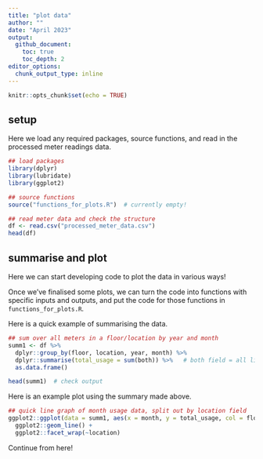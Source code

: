 ```yaml
---
title: "plot data"
author: ""
date: "April 2023"
output: 
  github_document:
    toc: true
    toc_depth: 2
editor_options: 
  chunk_output_type: inline
---
```


```r
knitr::opts_chunk$set(echo = TRUE)
```

## setup

Here we load any required packages, source functions, and read in the processed meter readings data.

```r

## load packages
library(dplyr)
library(lubridate)
library(ggplot2)

## source functions
source("functions_for_plots.R")  # currently empty!

## read meter data and check the structure
df <- read.csv("processed_meter_data.csv")
head(df)
```

## summarise and plot

Here we can start developing code to plot the data in various ways! 

Once we've finalised some plots, we can turn the code into functions with specific inputs and outputs, and put the code for those functions in `functions_for_plots.R`.


Here is a quick example of summarising the data.

```r

## sum over all meters in a floor/location by year and month
summ1 <- df %>%
  dplyr::group_by(floor, location, year, month) %>%
  dplyr::summarise(total_usage = sum(both)) %>%   # both field = all lighting + power usage
  as.data.frame()

head(summ1)  # check output

```

Here is an example plot using the summary made above.

```r

## quick line graph of month usage data, split out by location field
ggplot2::ggplot(data = summ1, aes(x = month, y = total_usage, col = floor)) +
  ggplot2::geom_line() +
  ggplot2::facet_wrap(~location)


```

Continue from here!



